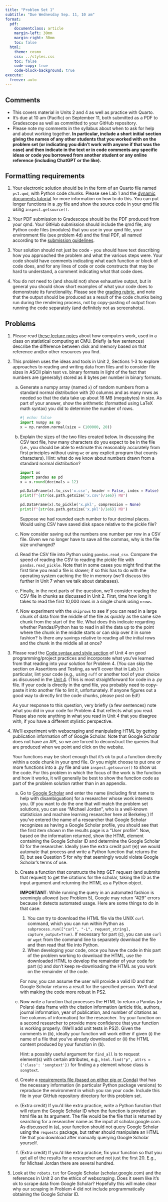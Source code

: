 ```yaml
---
title: "Problem Set 1"
subtitle: "Due Wednesday Sep. 11, 10 am"
format:
  pdf:
    documentclass: article
    margin-left: 30mm
    margin-right: 30mm
    toc: false
  html:
    theme: cosmo
    css: ../styles.css
    toc: false
    code-copy: true
    code-block-background: true
execute:
  freeze: auto
---
```




## Comments

- This covers material in Units 2 and 4 as well as practice with Quarto.
- It's due at 10 am (Pacific) on September 11, both submitted as a PDF to Gradescope as well as committed to your GitHub repository.
- Please note my comments in the syllabus about when to ask for help and about working together. **In particular, include a short initial section giving the names of any other students that you worked with on the problem set (or indicating you didn't work with anyone if that was the case) and then indicate in the text or in code comments any specific ideas or code you borrowed from another student or any online reference (including ChatGPT or the like).**


## Formatting requirements

1. Your electronic solution should be in the form of an Quarto file named `ps1.qmd`, with Python code chunks. Please see Lab 1 and the [dynamic documents tutorial](https://berkeley-scf.github.io/tutorial-dynamic-docs) for more information on how to do this. You can put longer functions in a .py file and show the source code in your qmd file using `inspect.getsource()`. 

2. Your PDF submission to Gradescope should be the PDF produced from your qmd. Your GitHub submission should include the qmd file, any Python code files (modules) that you use in your qmd file, your environment file (see problem 4d) and the final PDF, all named according to the [submission guidelines](https://stat243.berkeley.edu/fall-2024/howtos/submitPS.html).

3. Your solution should not just be code - you should have text describing how you approached the problem and what the various steps were. Your code should have comments indicating what each function or block of code does, and for any lines of code or code constructs that may be hard to understand, a comment indicating what that code does.

4. You do not need to (and should not) show exhaustive output, but in general you should show short examples of what your code does to demonstrate its functionality. Please see the [grading rubric](https://stat243.berkeley.edu/fall-2024/rubric.html), and note that the output should be produced as a result of the code chunks being run during the rendering process, not by copy-pasting of output from running the code separately (and definitely not as screenshots).


## Problems

1. Please read [these lecture notes](https://36-750.github.io/tools/computer-architecture) about how computers work, used in a class on statistical computing at CMU. Briefly (a few sentences) describe the difference between disk and memory based on that reference and/or other resources you find. 

2. This problem uses the ideas and tools in Unit 2, Sections 1-3 to explore approaches to reading and writing data from files and to consider file sizes in ASCII plain text vs. binary formats in light of the fact that numbers are (generally) stored as 8 bytes per number in binary formats.
    a. Generate a numpy array (named `x`) of random numbers from a standard normal distribution with 20 columns and as many rows as needed so that the data take up about 16 MB (megabytes) in size. As part of your answer, show the arithmetic (formatted using LaTeX math syntax) you did to determine the number of rows.
    
       ```python
       #| echo: false
       import numpy as np
       x = np.random.normal(size = (100000, 20))
       ```
       
    b. Explain the sizes of the two files created below. In discussing the CSV text file, how many characters do you expect to be in the file (i.e., you should be able to estimate this reasonably accurately from first principles without using `wc` or any explicit program that counts characters). Hint: what do we know about numbers drawn from a standard normal distribution?
    
       ```python
       import os
       import pandas as pd
       x = x.round(decimals = 12)
       
       pd.DataFrame(x).to_csv('x.csv', header = False, index = False)
       print(f"{str(os.path.getsize('x.csv')/1e6)} MB")
       
       pd.DataFrame(x).to_pickle('x.pkl', compression = None) 
       print(f"{str(os.path.getsize('x.pkl')/1e6)} MB")
       ```
       Suppose we had rounded each number to four decimal places. Would using CSV have saved disk space relative to the pickle file?
    c. Now consider saving out the numbers one number per row in a CSV file. Given we no longer have to save all the commas, why is the file size unchanged?
    d. Read the CSV file into Python using `pandas.read_csv`. Compare the speed of reading the CSV to reading the pickle file with `pandas.read_pickle`. Note that in some cases you might find that the first time you read a file is slower; if so this has to do with the operating system caching the file in memory (we’ll discuss this further in Unit 7 when we talk about databases). 
    e. Finally, in the next parts of the question, we'll consider reading the CSV file in chunks as discussed in Unit 2. First, time how long it takes to read the first 10,000 rows in a single chunk using `nrows`. 
    f. Now experiment with the `skiprows` to see if you can read in a large chunk of
data from the middle of the file as quickly as the same size chunk from the start of the file. What
does this indicate regarding whether Pandas/Python has to read in all the data up to the point where the chunk
in the middle starts or can skip over it in some fashion? Is there any savings relative to reading
all the initial rows and the chunk in the middle all at once?

3. Please read the [Code syntax and style section](https://stat243.berkeley.edu/fall-2024/units/unit4-goodPractices.html#code-syntax-and-style) of Unit 4 on good programming/project practices and incorporate what you've learned from that reading into your solution for Problem 4. (You can skip the section on Assertions and Testing, as we'll cover that in Lab.) In particular, lint your code (e.g., using `ruff` or another tool of your choice as discussed in the [Unit 4](../units/unit4-goodPractices.html#linting). (This is most straightforward for code in a .py file. If your code is directly in the qmd file, you probably need to copy-paste it into another file to lint it, unfortunately. If anyone figures out a good way to directly lint the code chunks, please post on Ed!)

   As your response to this question, very briefly (a few sentences) note what you did in your code for Problem 4 that reflects what you read. Please also note anything in what you read in Unit 4 that you disagree with, if you have a different stylistic perspective.


4. We'll experiment with webscraping and manipulating HTML by getting publication information off of Google Scholar. Note that Google Scholar does not have an API, so we are forced to deconstruct the queries that are produced when we point and click on the website.

   Your functions may be short enough that it's ok to put a function directly within a code chunk in your qmd file. Or you might choose to put one or more functions into a .py file and use `inspect.getsource()` to show us the code. For this problem in which the focus of the work is the function and how it works, it will generally be best to show the function code as part of the problem solution rather than in an appendix.

   a. Go to [Google Scholar](https://scholar.google.com) and enter the
       name (including first name to help with disambiguation) for a
       researcher whose work interests you. (If you want to do the one that
       will match the problem set solutions, you can use "Michael Jordan",
       who is a well-known statistician and machine learning researcher here at Berkeley.)
       If you've entered the
       name of a researcher that Google Scholar recognizes as having a
       Google Scholar profile, you should see that the first item shown in the results page
       is a "User profile". Now, based on the information returned, show the HTML element
       containing the Google Scholar ID and determine the Google Scholar ID for the researcher. Ideally (see the extra credit part (e))
       we would automate that process and write a Python function that returns the
       ID, but see Question 5 for why that seemingly would violate Google Scholar's
       terms of use. 

   b. Create a function that constructs the http GET request (and submits that request) to get the citations for the scholar, taking the ID as the input argument and returning the HTML as a Python object.

      **IMPORTANT**: While running the query in an automated fashion is seemingly allowed (see Problem 5), Google may return "429" errors because it detects
       automated usage. Here are some things to do in that case:
       1. You can try to download the HTML file via the UNIX `curl` command, which you can run
       within Python as `subprocess.run(["curl", "-L", request_string], capture_output=True)`.
       If necessary for part (c), you can use `curl` or `wget` from the command line to separately download the
       file and then read that file into Python.
       2. When developing your code, once you have the code in this part of the problem working to download
       the HTML, use the downloaded HTML to develop the remainder of your
       code for part (c)  and don't keep re-downloading the HTML as you work on the
       remainder of the code.

       For now, you can assume the user will provide a valid ID
       and that Google Scholar returns a result for the specified person.
       We'll deal with making the code more robust in PS2.

   c. Now write a function that processes the HTML to return a Pandas (or Polars) data frame with the citation information (article title, authors,
           journal information, year of publication, and number of
           citations as five columns of information) for the researcher. Try your function on a
           second researcher to provide more confidence that your function
           is working properly. (We'll add unit tests in PS2). Given the comments in (b), ideally your function will work either if given
           (i) the name of a file that you've already downloaded or (ii) the HTML content produced
           by your function in (b).

      Hint: a possibly useful argument for `find_all` is to request element(s) with certain attributes, e.g., `html.find("p", attrs = {'class': 'songtext'})` for finding a `p` element whose class is `songtext`.

   d. Create a [requirements file (based on either pip or Conda)](../units/unit4-goodPractices.html#some-basic-strategies) that has the necessary information (in particular Python package versions) to reproduce the environment in which you ran your code. Include this file in your GitHub repository directory for this problem set.


   e. (Extra credit) If you'd like extra practice, write a Python function that will return the
   Google Scholar ID when the function is provided an html file as its argument. The file would be the file that is returned by searching
   for a researcher name as the input at scholar.google.com. As discussed in (a),
   your function should not query Google Scholar using the `requests` package, but rather should manipulate
   an HTML file that you download after manually querying Google Scholar yourself.


   f. (Extra credit) If you'd like extra practice, fix your function so that you get all of the
           results for a researcher and not just the first 20. E.g., for Michael Jordan there are several hundred.


5. Look at the `robots.txt` for Google Scholar (scholar.google.com) and the references in Unit 2 on the ethics of webscraping. Does it seem like it's ok to scrape data from Google Scholar? Hopefully this will make clear why our scraping in Problem 4 did not include programmatically obtaining the Google Scholar ID.


